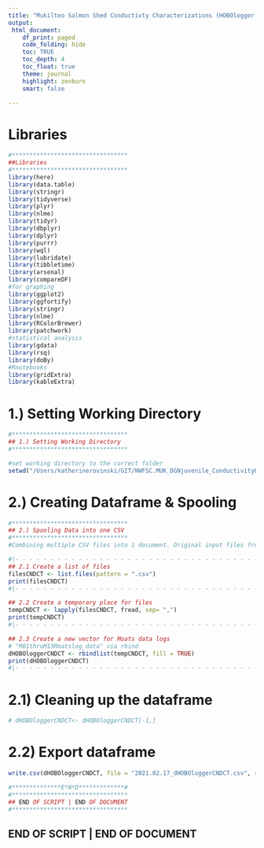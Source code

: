 ```yaml
---
title: "Mukilteo Salmon Shed Conductivty Characterizations (HOBOlogger history)"
output:
 html_document:
    df_print: paged
    code_folding: hide
    toc: TRUE
    toc_depth: 4
    toc_float: true
    theme: journal
    highlight: zenburn
    smart: false

---
```


# Libraries
```r
#*********************************
##Libraries
#********************************* 
library(here)
library(data.table)
library(stringr)
library(tidyverse)
library(plyr)
library(nlme)
library(tidyr)
library(dbplyr)
library(dplyr)
library(purrr)
library(wql)
library(lubridate)
library(tibbletime)
library(arsenal)
library(compareDF)
#for graphing
library(ggplot2)
library(ggfortify)
library(stringr)
library(nlme)
library(RColorBrewer)
library(patchwork)
#statistical analysis
library(gdata)
library(rsq)
library(doBy)
#Rnotebooks 
library(gridExtra)
library(kableExtra)

```



# 1.) Setting Working Directory
```r
#*********************************
## 1.) Setting Working Directory
#*********************************

#set working directory to the correct folder
setwd("/Users/katherinerovinski/GIT/NWFSC.MUK_DGNjuvenile_ConductivityHOBOloggerHistory")

```


# 2.) Creating Dataframe & Spooling
```r
#*********************************
## 2.) Spooling Data into one CSV 
#*********************************
#Combining multiple CSV files into 1 document. Original input files from individual 

#|- - - - - - - - - - - - - - - - - - - - - - - - - - - - - - - - - - - - - - - - - |
## 2.1 Create a list of files 
filesCNDCT <- list.files(pattern = ".csv")
print(filesCNDCT)
#|- - - - - - - - - - - - - - - - - - - - - - - - - - - - - - - - - - - - - - - - - |

## 2.2 Create a temporary place for files 
tempCNDCT <- lapply(filesCNDCT, fread, sep= ",")
print(tempCNDCT)
#|- - - - - - - - - - - - - - - - - - - - - - - - - - - - - - - - - - - - - - - - - |

## 2.3 Create a new vector for Moats data logs 
# "M01thruM13Moatslog_data" via rbind
dHOBOloggerCNDCT <- rbindlist(tempCNDCT, fill = TRUE)
print(dHOBOloggerCNDCT)
#|- - - - - - - - - - - - - - - - - - - - - - - - - - - - - - - - - - - - - - - - - |

```

# 2.1) Cleaning up the dataframe
```r

# dHOBOloggerCNDCT<- dHOBOloggerCNDCT[-1,]

```


# 2.2) Export dataframe
```r

write.csv(dHOBOloggerCNDCT, file = "2021.02.17_dHOBOloggerCNDCT.csv", row.names = FALSE)

```




```r
#**************E*N*D*************# 
#*********************************
## END OF SCRIPT | END OF DOCUMENT 
#*********************************
```


## END OF SCRIPT | END OF DOCUMENT

